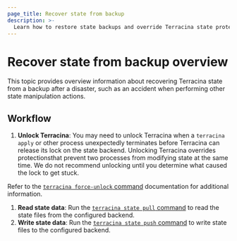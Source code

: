 ```yaml
---
page_title: Recover state from backup 
description: >-
  Learn how to restore state backups and override Terracina state protections to fix state errors with the Terracina CLI.
---
```


# Recover state from backup overview

This topic provides overview information about recovering Terracina state from a backup after a disaster, such as an accident when performing
other state manipulation actions.

## Workflow

1. **Unlock Terracina**: You may need to unlock Terracina when a `terracina apply` or other process unexpectedly terminates before Terracina can release its lock on the state backend. Unlocking Terracina overrides protectionsthat prevent two processes from modifying state at the same time. We do not recommend unlocking until you determine what caused the lock to get stuck. 

  Refer to the [`terracina force-unlock` command](/terracina/cli/commands/force-unlock) documentation for additional information.  
  
1. **Read state data**: Run the [`terracina state pull` command](/terracina/cli/commands/state/pull) to read the state files from the configured backend. 
1. **Write state data**: Run the [`terracina state push` command](/terracina/cli/commands/state/push) to write state files to the configured backend.